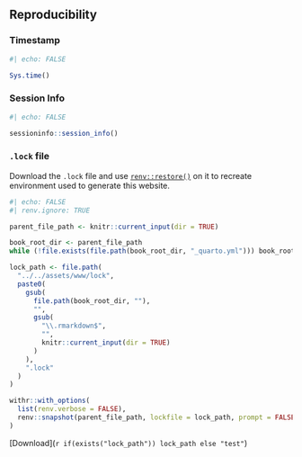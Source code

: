 ## Reproducibility

### Timestamp

```r
#| echo: FALSE

Sys.time()
```

### Session Info

```r
#| echo: FALSE

sessioninfo::session_info()
```

### `.lock` file

Download the `.lock` file and use [`renv::restore()`](https://rstudio.github.io/renv/reference/restore.html) on it to recreate environment used to generate this website.

```r
#| echo: FALSE
#| renv.ignore: TRUE

parent_file_path <- knitr::current_input(dir = TRUE)

book_root_dir <- parent_file_path
while (!file.exists(file.path(book_root_dir, "_quarto.yml"))) book_root_dir <- dirname(book_root_dir)

lock_path <- file.path(
  "../../assets/www/lock",
  paste0(
    gsub(
      file.path(book_root_dir, ""),
      "",
      gsub(
        "\\.rmarkdown$",
        "",
        knitr::current_input(dir = TRUE)
      )
    ),
    ".lock"
  )
)

withr::with_options(
  list(renv.verbose = FALSE),
  renv::snapshot(parent_file_path, lockfile = lock_path, prompt = FALSE, force = TRUE)
)
```

[Download](`r if(exists("lock_path")) lock_path else "test"`)
